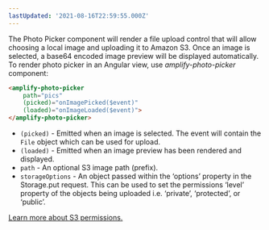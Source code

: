 ```yaml
---
lastUpdated: '2021-08-16T22:59:55.000Z'
---
```

The Photo Picker component will render a file upload control that will allow choosing a local image and uploading it to Amazon S3. Once an image is selected, a base64 encoded image preview will be displayed automatically. To render photo picker in an Angular view, use *amplify-photo-picker* component:

```html
<amplify-photo-picker 
    path="pics"
    (picked)="onImagePicked($event)"
    (loaded)="onImageLoaded($event)">
</amplify-photo-picker>
```

 - `(picked)` - Emitted when an image is selected. The event will contain the `File` object which can be used for upload.
 - `(loaded)` - Emitted when an image preview has been rendered and displayed.
 - `path` - An optional S3 image path (prefix).
 - `storageOptions` - An object passed within the ‘options’ property in the Storage.put request. This can be used to set the permissions ‘level’ property of the objects being uploaded i.e. ‘private’, ‘protected’, or ‘public’.

 [Learn more about S3 permissions.](/lib/storage/configureaccess)
